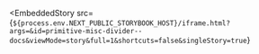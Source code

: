 
<EmbeddedStory
  src={`${process.env.NEXT_PUBLIC_STORYBOOK_HOST}/iframe.html?args=&id=primitive-misc-divider--docs&viewMode=story&full=1&shortcuts=false&singleStory=true`}
></EmbeddedStory>